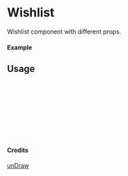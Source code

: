 
<Meta of={Wishlist} title="unDraw/Wishlist" />

# Wishlist

Wishlist component with different props.

#### Example

<Canvas of={Wishlist.Primary} />

## Usage

```ts
import { Wishlist } from "yadl-ui";

const Example = () => {
  return (
      <Wishlist />
  );
};

export default Example;
```

#### Credits
[unDraw](https://undraw.co/illustrations)
